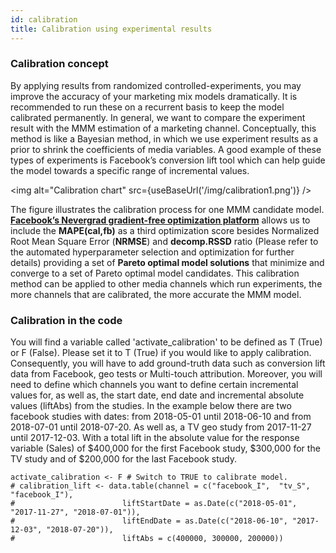 ```yaml
---
id: calibration
title: Calibration using experimental results
---
```



### Calibration concept

By applying results from randomized controlled-experiments, you may improve the
accuracy of your marketing mix models dramatically. It is recommended to run
these on a recurrent basis to keep the model calibrated permanently. In general,
we want to compare the experiment result with the MMM estimation of a marketing
channel. Conceptually, this method is like a Bayesian method, in which we use
experiment results as a prior to shrink the coefficients of media variables. A
good example of these types of experiments is Facebook’s conversion lift tool
which can help guide the model towards a specific range of incremental values.

<img alt="Calibration chart" src={useBaseUrl('/img/calibration1.png')} />

The figure illustrates the calibration process for one MMM candidate model.
[**Facebook’s Nevergrad gradient-free optimization platform**](https://facebookresearch.github.io/nevergrad/) allows us to include the **MAPE(cal,fb)** as a third optimization score besides Normalized Root Mean Square Error (**NRMSE**) and **decomp.RSSD** ratio (Please refer to the automated hyperparameter selection and optimization for further details) providing a set of **Pareto optimal model solutions** that minimize and converge to a set of Pareto optimal model candidates. This calibration method can be applied to other media channels which run experiments, the more channels that are calibrated, the more accurate the MMM model.

### Calibration in the code

You will find a variable called 'activate_calibration' to be defined as T (True) or F (False). Please set it to T (True) if you would like to apply calibration.
Consequently, you will have to add ground-truth data such as conversion lift data from Facebook, geo tests or Multi-touch attribution. Moreover, you will need to define which channels you want to define certain incremental values for, as well as, the start date, end date and incremental absolute values (liftAbs) from the studies. In the example below there are two facebook studies with dates: from 2018-05-01 until 2018-06-10 and from 2018-07-01 until 2018-07-20. As well as, a TV geo study from 2017-11-27 until 2017-12-03. With a total lift in the absolute value for the response variable (Sales) of $400,000 for the first Facebook study, $300,000 for the TV study and of $200,000 for the last Facebook study.  

```
activate_calibration <- F # Switch to TRUE to calibrate model.
# calibration_lift <- data.table(channel = c("facebook_I",  "tv_S", "facebook_I"),
#                        liftStartDate = as.Date(c("2018-05-01", "2017-11-27", "2018-07-01")),
#                        liftEndDate = as.Date(c("2018-06-10", "2017-12-03", "2018-07-20")),
#                        liftAbs = c(400000, 300000, 200000))
```
